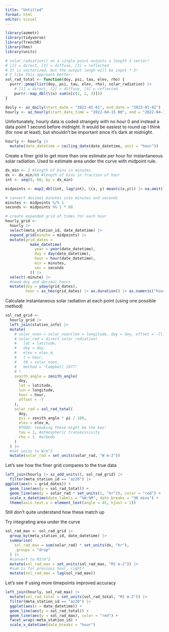 ```yaml
---
title: "Untitled"
format: html
editor: visual
---
```


```r
library(azmetr)
library(tidyverse)
library(TrenchR)
library(hms)
library(units)

# solar_radiation() on a single point outputs a length 3 vector!
# [1] = direct, [2] = diffuse, [3] = reflected
# It is vectorized, but the output lengh will be input * 3!
# I like this approach better:
sol_rad_total <- function(doy, psi, tau, elev, rho) {
  purrr::pmap(list(doy, psi, tau, elev, rho), solar_radiation) |> 
    # [1] = direct, [2] = diffuse, [3] = reflected
    purrr::map_dbl(\(x) sum(x[c(1, 2, 3)])) 
}
```

```r
daily <- az_daily(start_date = "2022-01-01", end_date = "2023-01-01")
hourly <- az_hourly(start_date_time = "2022-04-15 00", end = "2022-04-18 00")

```

Unfortunately, hourly data is coded strangely with no hour 0 and instead a data point 1 second before midnight.
It would be easiest to round up I think (for now at least), but shouldn't be important since it's dark at midnight.

```r
hourly <- hourly |> 
  mutate(date_datetime = ceiling_date(date_datetime, unit = "hour"))
```

Create a finer grid to get more than one estimate per hour for instantaneous solar radiation.
Used to estimate area under the curve with midpoint rule.

```r
dx_min <- 2 #length of bins in minutes
dx <- dx_min/60 #length of bins in fraction of hour
int <- seq(0, 60, by = dx_min)

midpoints <- map2_dbl(int, lag(int), \(x, y) mean(c(x,y))) |> na.omit()

# convert decimal minutes into minutes and seconds
minutes <- midpoints %/% 1
seconds <- midpoints %% 1 * 60

# create expanded grid of times for each hour
hourly_grid <- 
  hourly |>
  select(meta_station_id, date_datetime) |>
  expand_grid(minute = midpoints) |>
  mutate(grid_dates =
           make_datetime(
             year = year(date_datetime),
             day = day(date_datetime),
             hour = hour(date_datetime),
             min = minutes,
             sec = seconds
           )) |> 
  select(-minute) |> 
  #need doy and decimal hours
  mutate(doy = yday(grid_dates),
         hour = as_hms(grid_dates) |> as.duration() |> as.numeric("hours"))
```

Calculate instantaneous solar radiation at each point (using one possible method)

```r
sol_rad_grid <- 
  hourly_grid |> 
  left_join(station_info) |> 
  mutate(
    # solar_noon = solar_noon(lon = longitude, doy = doy, offset = -7),
    # solar_rad = direct_solar_radiation(
    #   lat = latitude,
    #   doy = doy,
    #   elev = elev_m,
    #   t = hour,
    #   t0 = solar_noon,
    #   method = "Campbell 1977"
    # )
    zenith_angle = zenith_angle(
      doy,
      lat = latitude,
      lon = longitude,
      hour = hour,
      offset = -7
    ),
    solar_rad = sol_rad_total(
      doy,
      psi = zenith_angle * pi / 180,
      elev = elev_m,
      #TODO: tweaking these might be the key:
      tau = 1, #atmospheric transmissivity
      rho = 1  #albedo
    )
  ) |> 
  #set units to W/m^2
  mutate(solar_rad = set_units(solar_rad, "W m-2"))
```

Let's see how the finer grid compares to the true data

```r
left_join(hourly |> az_add_units(), sol_rad_grid) |> 
  filter(meta_station_id == "az20") |> 
ggplot(aes(x = grid_dates)) +
  geom_line(aes(y = sol_rad_total)) +
  geom_line(aes(y = solar_rad * set_units(1, "hr")), color = "red") +
  scale_x_datetime(date_labels = "%H:%M", date_breaks = "30 mins") +
  theme(axis.text.x = element_text(angle = 45, hjust = 1))
```

Still don't quite understand how these match up

Try integrating area under the curve

```r
sol_rad_max <- sol_rad_grid |> 
  group_by(meta_station_id, date_datetime) |> 
  summarise(
    sol_rad_max = sum(solar_rad) * set_units(dx, "hr"),
    .groups = "drop"
  ) |> 
  #convert to MJ/m^2
  mutate(sol_rad_max = set_units(sol_rad_max, "MJ m-2")) |> 
  #sum is for previous hour, right?
  mutate(sol_rad_max = lag(sol_rad_max))
```

Let's see if using more timepoints improved accuracy

```r
left_join(hourly, sol_rad_max) |> 
  mutate(sol_rad_total = set_units(sol_rad_total, "MJ m-2")) |> 
  filter(meta_station_id == "az20") |> 
  ggplot(aes(x = date_datetime)) +
  geom_line(aes(y = sol_rad_total)) +
  geom_line(aes(y = sol_rad_max), color = "red") +
  facet_wrap(~meta_station_id) +
  scale_x_datetime(date_breaks = "hour")
```
